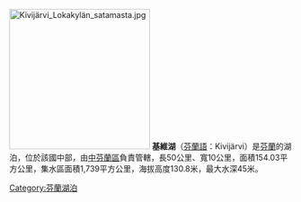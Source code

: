 {{coord|63|07|N|025|11|E|region:FI_type:waterbody|display=title}}
[[File:Kivijärvi_Lokakylän_satamasta.jpg|250px]]
'''基維湖'''（[[芬蘭語|芬蘭語]]：Kivijärvi）是[[芬蘭|芬蘭]]的湖泊，位於該國中部，由[[中芬蘭區|中芬蘭區]]負責管轄，長50公里、寬10公里，面積154.03平方公里，集水區面積1,739平方公里，海拔高度130.8米，最大水深45米。

{{Finland-geo-stub}}
[[Category:芬蘭湖泊|Category:芬蘭湖泊]]